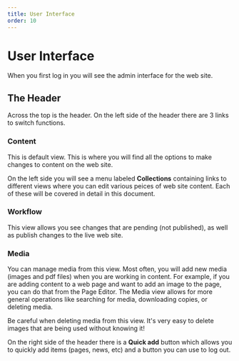 ```yaml
---
title: User Interface
order: 10
---
```

# User Interface

When you first log in you will see the admin interface for the web site.

## The Header

Across the top is the header. On the left side of the header there are 3 links to switch functions.

### Content
This is default view. This is where you will find all the options to make changes to content on the web site.

On the left side you will see a menu labeled **Collections** containing links to different views where you can edit various peices of web site content. Each of these will be covered in detail in this document.

### Workflow
This view allows you see changes that are pending (not published), as well as publish changes to the live web site.

### Media
You can manage media from this view. Most often, you will add new media (images and pdf files) when you are working in content. For example, if you are adding content to a web page and want to add an image to the page, you can do that from the Page Editor. The Media view allows for more general operations like searching for media, downloading copies, or deleting media.

<Aside>
Be careful when deleting media from this view. It's very easy to delete images that are being used without knowing it!
</Aside>

On the right side of the header there is a **Quick add** button which allows you to quickly add items (pages, news, etc) and a button you can use to log out.
